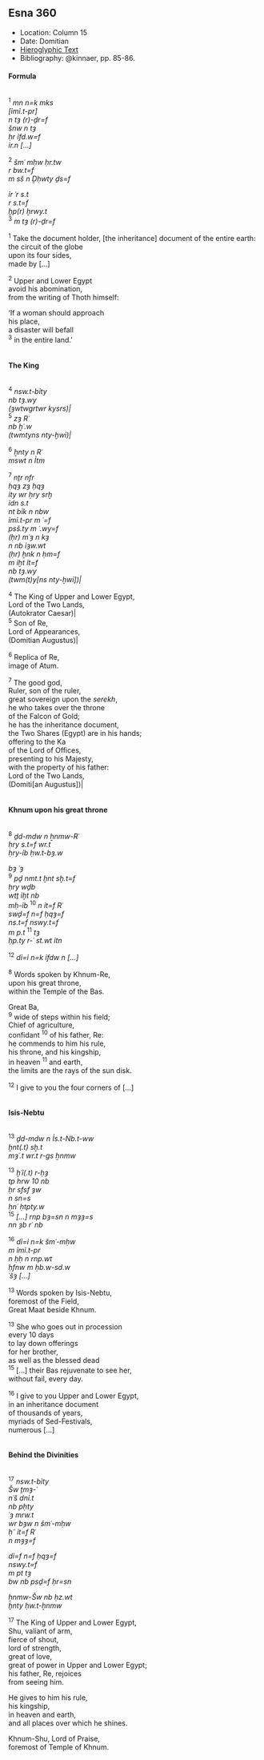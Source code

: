 ## Esna 360 {-}  

<style>  
  
  .col2 {  
    columns: 2 320px;         /* number of columns and width in pixels*/  
    -webkit-columns: 2 320px; /* chrome, safari */  
    -moz-columns: 2 320px;    /* firefox */  
    -webkit-column-break-inside: avoid;  
    -page-break-inside: avoid;  
    -break-inside: avoid;  
  }  
  
</style>  

- Location: Column 15
- Date: Domitian 
- [Hieroglyphic Text](https://www.ifao.egnet.net/uploads/publications/enligne/Temples-Esna003.pdf#page=361){target="_blank"}  
- Bibliography: @kinnaer, pp. 85-86.

#### Formula {-}

<div class="col2">

^1^ *mn n=k mks *  
*[ỉmỉ.t-pr]*  
*n tȝ (r)-ḏr=f*  
*šnw n tȝ*  
*ḥr ỉfd.w=f*  
*ỉr.n [...]*  
   
^2^ *šmʿ mḥw ḥr.tw *  
*r bw.t=f*  
*m sš n Ḏḥwty ḏs=f*  
   
*ỉr ʿr s.t*  
*r s.t=f*  
*ḫp(r) ḫrwy.t *  
^3^ *m tȝ (r)-ḏr=f*  
  
^1^ Take the document holder,
[the inheritance] document
of the entire earth:  
the circuit of the globe  
upon its four sides,  
made by [...]  
  
^2^ Upper and Lower Egypt   
avoid his abomination,  
from the writing of Thoth himself:  
  
'If a woman should approach  
his place,  
a disaster will befall  
^3^ in the entire land.'

</div>  

#### The King {-}

<div class="col2">

^4^ *nsw.t-bỉty*  
*nb tȝ.wy*  
*(ȝwtwgrtwr kysrs)|*  
^5^ *zȝ Rʿ*  
*nb ḫʿ.w*  
*(twmtyns nty-ḫwỉ)|*  
   
^6^ *ḫnty n Rʿ*  
*mswt n Ỉtm*  
   
^7^ *nṯr nfr*  
*ḥqȝ zȝ ḥqȝ*  
*ỉty wr ḥry srḫ*  
*ỉdn s.t*  
*nt bỉk n nbw*  
*ỉmỉ.t-pr m ʿ=f*  
*psš.ty m ʿ.wy=f*  
*(ḥr) mʿȝ n kȝ*  
*n nb ỉȝw.wt*  
*(ḥr) ẖnk n ḥm=f *  
*m ỉḫt ỉt=f*  
*nb tȝ.wy *   
*(twm(t)y[ns nty-ḫwỉ])|*  
   
^4^ The King of Upper and Lower Egypt,  
Lord of the Two Lands,  
(Autokrator Caesar)|  
^5^ Son of Re,  
Lord of Appearances,  
(Domitian Augustus)|  

^6^ Replica of Re,  
image of Atum.  
  
^7^ The good god,  
Ruler, son of the ruler,  
great sovereign upon the *serekh*,  
he who takes over the throne  
of the Falcon of Gold;  
he has the inheritance document,  
the Two Shares (Egypt) are in his hands;  
offering to the Ka  
of the Lord of Offices,  
presenting to his Majesty,  
with the property of his father:  
Lord of the Two Lands,  
(Domiti[an Augustus])|

</div>

#### Khnum upon his great throne {-} 

<div class="col2">
   
^8^ *ḏd-mdw n ẖnmw-Rʿ*  
*ḥry s.t=f wr.t*  
*ḥry-ỉb ḥw.t-bȝ.w*  
   
*bȝ ʿȝ *  
^9^ *pḏ nmt.t ḫnt sḫ.t=f*  
*ḥry wḏb*  
*wtṯ ỉḫt nb*  
*mḥ-ỉb* ^10^ *n ỉt=f Rʿ*  
*swḏ=f n=f ḥqȝ=f*  
*ns.t=f nswy.t=f*  
*m p.t* ^11^ *tȝ*  
*ḥp.ty r-ʿ st.wt ỉtn*  
   
^12^ *dỉ=ỉ n=k ỉfdw n [...]*  
  
^8^ Words spoken by Khnum-Re,  
upon his great throne,  
within the Temple of the Bas.  
  
Great Ba,  
^9^ wide of steps within his field;  
Chief of agriculture,  
confidant ^10^ of his father, Re:  
he commends to him his rule,  
his throne, and his kingship,  
in heaven ^11^ and earth,  
the limits are the rays of the sun disk.  
  
^12^ I give to you the four corners of [...]

</div>

#### Isis-Nebtu {-}

<div class="col2">

^13^ *ḏd-mdw n Ỉs.t-Nb.t-ww*  
*ḫnt(.t) sḫ.t*  
*mȝʿ.t wr.t r-gs ẖnmw*  
   
^13^ *ḫʿỉ(.t) r-ḥȝ*  
*tp hrw 10 nb*  
*ḥr sfsf ȝw*  
*n sn=s*  
*ḥnʿ ḥtpty.w*  
^15^ *[...] rnp bȝ=sn n mȝȝ=s*  
*nn ȝb rʿ nb*  
   
^16^ *dỉ=ỉ n=k šmʿ-mḥw*  
*m ỉmỉ.t-pr *  
*n ḥḥ n rnp.wt*  
*ḥfnw m ḥb.w-sd.w*  
*ʿšȝ [...]*  
  
^13^ Words spoken by Isis-Nebtu,  
foremost of the Field,  
Great Maat beside Khnum.  
  
^13^ She who goes out in procession    
every 10 days   
to lay down offerings  
for her brother,   
as well as the blessed dead    
^15^ [...] their Bas rejuvenate to see her,  
without fail, every day.  
  
^16^ I give to you Upper and Lower Egypt,  
in an inheritance document  
of thousands of years,  
myriads of Sed-Festivals,  
numerous [...] 

</div>

#### Behind the Divinities {-}

<div class="col2">

^17^ *nsw.t-bỉty*  
*Šw ṯmȝ-ʿ*  
*nʿš dnỉ.t*  
*nb pḥty*  
*ʿȝ mrw.t*  
*wr bȝw n šmʿ-mḥw*  
*ḥʿʿ ỉt=f Rʿ *  
*n mȝȝ=f*  
   
*dỉ=f n=f ḥqȝ=f *  
*nswy.t=f*  
*m pt tȝ*  
*bw nb psḏ=f ḥr=sn*  
   
*ẖnmw-Šw nb ḥz.wt*  
*ḫnty ḥw.t-ẖnmw*  
  
^17^ The King of Upper and Lower Egypt,  
Shu, valiant of arm,  
fierce of shout,  
lord of strength,  
great of love,  
great of power in Upper and Lower Egypt;  
his father, Re, rejoices  
from seeing him.  
  
He gives to him his rule,  
his kingship,  
in heaven and earth,  
and all places over which he shines.  
   
Khnum-Shu, Lord of Praise,  
foremost of Temple of Khnum.  

</div>
